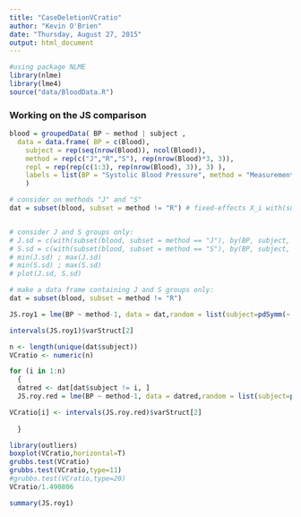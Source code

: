 ```yaml
---
title: "CaseDeletionVCratio"
author: "Kevin O'Brien"
date: "Thursday, August 27, 2015"
output: html_document
---
```

```r
#using package NLME
library(nlme)
library(lme4)
source("data/BloodData.R")
```
### Working on the JS comparison
```r
blood = groupedData( BP ~ method | subject ,
  data = data.frame( BP = c(Blood), 
    subject = rep(seq(nrow(Blood)), ncol(Blood)),
    method = rep(c("J","R","S"), rep(nrow(Blood)*3, 3)),
  	repl = rep(rep(c(1:3), rep(nrow(Blood), 3)), 3) ),
	labels = list(BP = "Systolic Blood Pressure", method = "Measurement Device"),
	)
```
```r
# consider on methods "J" and "S"
dat = subset(blood, subset = method != "R") # fixed-effects X_i with(subset(dat, subset = subject == "1"), model.matrix(BP ~ method)) # random-effects Z_i with(subset(dat, subset = subject == "1"), model.matrix( ~ method -1))


# consider J and S groups only:
# J.sd = c(with(subset(blood, subset = method == "J"), by(BP, subject, sd))) 
# S.sd = c(with(subset(blood, subset = method == "S"), by(BP, subject, sd)))
# min(J.sd) ; max(J.sd)
# min(S.sd) ; max(S.sd)
# plot(J.sd, S.sd)
```

```r
# make a data frame containing J and S groups only:
dat = subset(blood, subset = method != "R")

```


```r
JS.roy1 = lme(BP ~ method-1, data = dat,random = list(subject=pdSymm(~ method-1)), weights=varIdent(form=~1|method),correlation = corSymm(form=~1 | subject/repl), method="ML")

intervals(JS.roy1)$varStruct[2]
```

```r
n <- length(unique(dat$subject))
VCratio <- numeric(n)

for (i in 1:n)
  { 
  datred <- dat[dat$subject != i, ]
  JS.roy.red = lme(BP ~ method-1, data = datred,random = list(subject=pdSymm(~    method-1)), weights=varIdent(form=~1|method),correlation = corSymm(form=~1 | subject/repl), method="ML")

VCratio[i] <- intervals(JS.roy.red)$varStruct[2]
  
  }
```
```r
library(outliers)
boxplot(VCratio,horizontal=T)
grubbs.test(VCratio)
grubbs.test(VCratio,type=11)
#grubbs.test(VCratio,type=20)
VCratio/1.490806

```



```r
summary(JS.roy1)



```